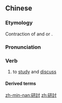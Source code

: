 {{also|研讨}}
==Chinese==
{{zh-forms|s=研讨}}

===Etymology===
Contraction of {{zh-l|研究}} and {{zh-l|討論}} or {{zh-l|探討}}.

===Pronunciation===
{{zh-pron
|m=yántǎo
|c=jin4 tou2
|h=pfs=ngiên-thó
|mn=gián-thó
|cat=v
}}

===Verb===
{{zh-verb}}

# to [[study]] and [[discuss]]

====Derived terms====
{{zh-der|研討會}}

[[zh-min-nan:研討]]
[[zh:研討]]